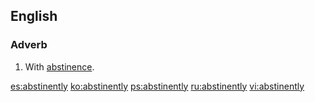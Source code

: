 ==English==

===Adverb===
{{en-adv}}

#With [[abstinence]].

[[es:abstinently]]
[[ko:abstinently]]
[[ps:abstinently]]
[[ru:abstinently]]
[[vi:abstinently]]